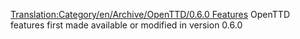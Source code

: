 [[Translation:Category/en/Archive/OpenTTD/0.6.0 Features]]
OpenTTD features first made available or modified in version 0.6.0